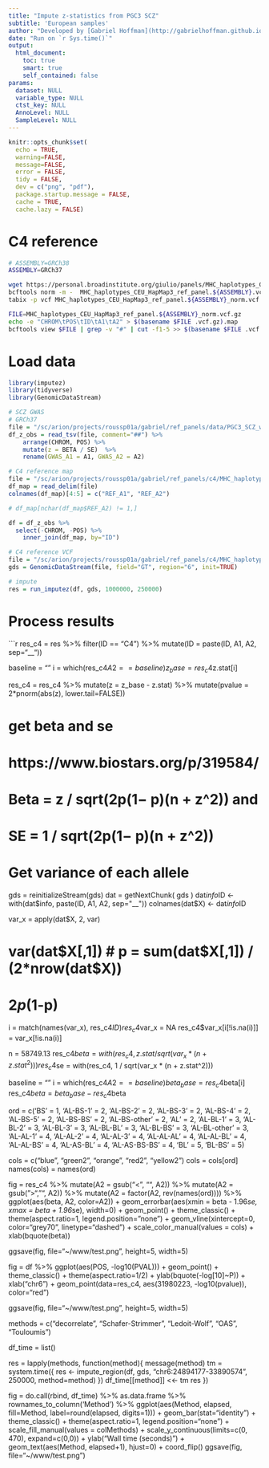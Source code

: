 ```yaml
---
title: "Impute z-statistics from PGC3 SCZ"
subtitle: 'European samples'
author: "Developed by [Gabriel Hoffman](http://gabrielhoffman.github.io/)"
date: "Run on `r Sys.time()`"
output: 
  html_document:
    toc: true
    smart: true
    self_contained: false
params:
  dataset: NULL
  variable_type: NULL
  ctst_key: NULL
  AnnoLevel: NULL
  SampleLevel: NULL
---
```



<!---
cd /sc/arion/projects/roussp01a/gabriel/ref_panels/imputez_analysis

R
system("git pull")

rmarkdown::render("c4_ref.Rmd")

--->

```r
knitr::opts_chunk$set(
  echo = TRUE,
  warning=FALSE,
  message=FALSE,
  error = FALSE,
  tidy = FALSE,
  dev = c("png", "pdf"),
  package.startup.message = FALSE,
  cache = TRUE,
  cache.lazy = FALSE)
```


# C4 reference
```sh
# ASSEMBLY=GRCh38 
ASSEMBLY=GRCh37

wget https://personal.broadinstitute.org/giulio/panels/MHC_haplotypes_CEU_HapMap3_ref_panel.${ASSEMBLY}.vcf.gz
bcftools norm -m -  MHC_haplotypes_CEU_HapMap3_ref_panel.${ASSEMBLY}.vcf.gz | bgzip > MHC_haplotypes_CEU_HapMap3_ref_panel.${ASSEMBLY}_norm.vcf.gz
tabix -p vcf MHC_haplotypes_CEU_HapMap3_ref_panel.${ASSEMBLY}_norm.vcf.gz

FILE=MHC_haplotypes_CEU_HapMap3_ref_panel.${ASSEMBLY}_norm.vcf.gz
echo -e "CHROM\tPOS\tID\tA1\tA2" > $(basename $FILE .vcf.gz).map
bcftools view $FILE | grep -v "#" | cut -f1-5 >> $(basename $FILE .vcf.gz).map
```


# Load data
```r
library(imputez)
library(tidyverse)
library(GenomicDataStream)

# SCZ GWAS
# GRCh37
file = "/sc/arion/projects/roussp01a/gabriel/ref_panels/data/PGC3_SCZ_wave3.european.autosome.public.v3.vcf.tsv.gz"
df_z_obs = read_tsv(file, comment="##") %>%
    arrange(CHROM, POS) %>%
    mutate(z = BETA / SE)  %>%
    rename(GWAS_A1 = A1, GWAS_A2 = A2)

# C4 reference map
file = "/sc/arion/projects/roussp01a/gabriel/ref_panels/c4/MHC_haplotypes_CEU_HapMap3_ref_panel.GRCh37_norm.map"
df_map = read_delim(file)
colnames(df_map)[4:5] = c("REF_A1", "REF_A2")

# df_map[nchar(df_map$REF_A2) != 1,]

df = df_z_obs %>% 
  select(-CHROM, -POS) %>% 
	inner_join(df_map, by="ID")

# C4 reference VCF
file = "/sc/arion/projects/roussp01a/gabriel/ref_panels/c4/MHC_haplotypes_CEU_HapMap3_ref_panel.GRCh37_norm.vcf.gz"
gds = GenomicDataStream(file, field="GT", region="6", init=TRUE)

# impute
res = run_imputez(df, gds, 1000000, 250000)	
```

# Process results
```r
res_c4 = res %>%
			filter(ID == "C4") %>%
			mutate(ID = paste(ID, A1, A2, sep="__")) 

baseline = "<BS>"
i = which(res_c4$A2 == baseline)
z_base = res_c4$z.stat[i]

res_c4 = res_c4 %>%
	mutate(z = z_base - z.stat) %>%
	mutate(pvalue = 2*pnorm(abs(z), lower.tail=FALSE))

# get beta and se
# https://www.biostars.org/p/319584/
# Beta = z / sqrt(2p(1− p)(n + z^2)) and
# SE = 1 / sqrt(2p(1− p)(n + z^2))

# Get variance of each allele
gds = reinitializeStream(gds)
dat = getNextChunk( gds )
dat$info$ID <- with(dat$info, paste(ID, A1, A2, sep="__"))
colnames(dat$X) <- dat$info$ID

var_x = apply(dat$X, 2, var) 

# var(dat$X[,1])
# p = sum(dat$X[,1]) / (2*nrow(dat$X))
# 2*p*(1-p)

i = match(names(var_x), res_c4$ID)
res_c4$var_x = NA
res_c4$var_x[i[!is.na(i)]] = var_x[!is.na(i)]


n = 58749.13
res_c4$beta = with(res_c4, z.stat / sqrt(var_x * (n + z.stat^2)))
res_c4$se = with(res_c4, 1 / sqrt(var_x * (n + z.stat^2)))


baseline = "<BS>"
i = which(res_c4$A2 == baseline)
beta_base = res_c4$beta[i]
res_c4$beta = beta_base - res_c4$beta


ord = c('BS' = 1,
'AL-BS-1' = 2,
'AL-BS-2' = 2,
'AL-BS-3' = 2,
'AL-BS-4' = 2,
'AL-BS-5' = 2,
'AL-BS-BS' = 2,
'AL-BS-other' = 2,
'AL'  = 2,
'AL-BL-1' = 3,
'AL-BL-2' = 3,
'AL-BL-3' = 3,
'AL-BL-BL' = 3,
'AL-BL-BS' = 3,
'AL-BL-other' = 3,
'AL-AL-1' = 4,
'AL-AL-2' = 4,
'AL-AL-3' = 4,
'AL-AL-AL' = 4,
'AL-AL-BL' = 4,
'AL-AL-BS' = 4,
'AL-AS-BL' = 4,
'AL-AS-BS-BS' = 4,
'BL' = 5,
'BL-BS' = 5)

cols = c("blue", "green2", "orange", "red2", "yellow2")
cols = cols[ord]
names(cols) = names(ord)

fig = res_c4 %>%
	mutate(A2 = gsub("<", "", A2)) %>%
	mutate(A2 = gsub(">", "", A2)) %>%
	mutate(A2 = factor(A2, rev(names(ord)))) %>%
	ggplot(aes(beta, A2, color=A2)) +
		geom_errorbar(aes(xmin = beta - 1.96*se, xmax = beta + 1.96*se), width=0) + 
		geom_point() +
		theme_classic() +
		theme(aspect.ratio=1, legend.position="none") +
		geom_vline(xintercept=0, color="grey70", linetype="dashed") +
		scale_color_manual(values = cols) +
		xlab(bquote(beta))

ggsave(fig, file="~/www/test.png", height=5, width=5)



fig = df %>%
	ggplot(aes(POS, -log10(PVAL))) +
		geom_point() +
		theme_classic() +
		theme(aspect.ratio=1/2) +
		ylab(bquote(-log[10]~P)) +
		xlab("chr6") +
		geom_point(data=res_c4, aes(31980223, -log10(pvalue)), color="red")


ggsave(fig, file="~/www/test.png", height=5, width=5)




methods = c("decorrelate", "Schafer-Strimmer", "Ledoit-Wolf", "OAS", "Touloumis")

df_time = list()

res = lapply(methods, function(method){
	message(method)
	tm = system.time({
		res <- impute_region(df, gds, "chr6:24894177-33890574", 250000, method=method)
		})
	df_time[[method]] <<- tm
	res 
})



fig = do.call(rbind, df_time) %>%
	as.data.frame %>%
	rownames_to_column('Method') %>%
	ggplot(aes(Method, elapsed, fill=Method, label=round(elapsed, digits=1))) +
		geom_bar(stat="identity") +
		theme_classic() +
		theme(aspect.ratio=1, legend.position="none") +
		scale_fill_manual(values = colMethods) +
		scale_y_continuous(limits=c(0, 470), expand=c(0,0)) +
		ylab("Wall time (seconds)") +
		geom_text(aes(Method, elapsed+1), hjust=0) +
		coord_flip() 
ggsave(fig, file="~/www/test.png")













